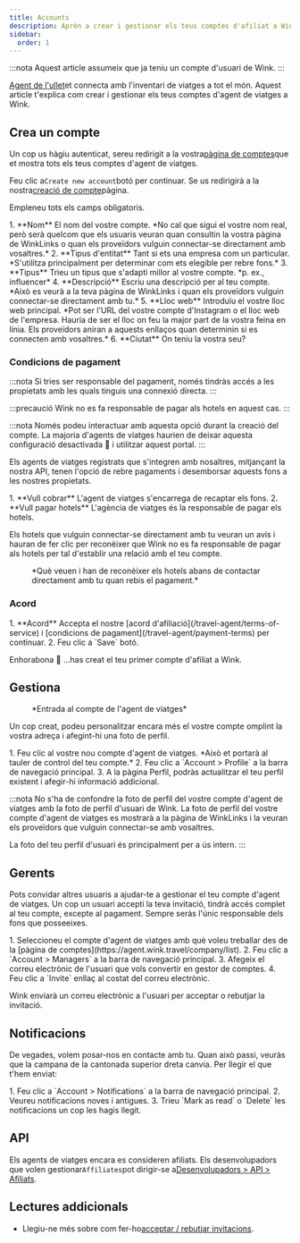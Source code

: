 ```yaml
---
title: Accounts
description: Aprèn a crear i gestionar els teus comptes d'afiliat a Wink.
sidebar:
  order: 1
---
```


:::nota
Aquest article assumeix que ja teniu un compte d'usuari de Wink.
:::

[Agent de l'ullet](https://agent.wink.travel)et connecta amb l'inventari de viatges a tot el món. Aquest article t'explica com crear i gestionar els teus comptes d'agent de viatges a Wink.

## Crea un compte

Un cop us hàgiu autenticat, sereu redirigit a la vostra[pàgina de comptes](https://agent.wink.travel/company/list)que et mostra tots els teus comptes d'agent de viatges.

Feu clic a`Create new account`botó per continuar. Se us redirigirà a la nostra[creació de compte](https://agent.wink.travel/company/create)pàgina.

Empleneu tots els camps obligatoris.

<Steps>
  1. **Nom** El nom del vostre compte. *No cal que sigui el vostre nom real, però serà quelcom que els usuaris veuran quan consultin la vostra pàgina de WinkLinks o quan els proveïdors vulguin connectar-se directament amb vosaltres.*
  2. **Tipus d'entitat** Tant si ets una empresa com un particular. *S'utilitza principalment per determinar com ets elegible per rebre fons.*
  3. **Tipus** Trieu un tipus que s'adapti millor al vostre compte. *p. ex., influencer*
  4. **Descripció** Escriu una descripció per al teu compte. *Això es veurà a la teva pàgina de WinkLinks i quan els proveïdors vulguin connectar-se directament amb tu.*
  5. **Lloc web** Introduïu el vostre lloc web principal. *Pot ser l'URL del vostre compte d'Instagram o el lloc web de l'empresa. Hauria de ser el lloc on feu la major part de la vostra feina en línia. Els proveïdors aniran a aquests enllaços quan determinin si es connecten amb vosaltres.*
  6. **Ciutat** On teniu la vostra seu?
</Steps>


### Condicions de pagament

:::nota
Si tries ser responsable del pagament, només tindràs accés a les propietats amb les quals tinguis una connexió directa.
:::

:::precaució
Wink no es fa responsable de pagar als hotels en aquest cas.
:::

:::nota
Només podeu interactuar amb aquesta opció durant la creació del compte. La majoria d'agents de viatges haurien de deixar aquesta configuració desactivada 🛑 i utilitzar aquest portal.
:::

Els agents de viatges registrats que s'integren amb nosaltres, mitjançant la nostra API, tenen l'opció de rebre pagaments i desemborsar aquests fons a les nostres propietats.

<Steps>
  1. **Vull cobrar** L'agent de viatges s'encarrega de recaptar els fons.
  2. **Vull pagar hotels** L'agència de viatges és la responsable de pagar els hotels.
</Steps>


Els hotels que vulguin connectar-se directament amb tu veuran un avís i hauran de fer clic per reconèixer que Wink no es fa responsable de pagar als hotels per tal d'establir una relació amb el teu compte.

<figure>
  <CloudinaryImage width="700" height="220" resize="scale" quality="best" alt="La propietat reconeix la relació TA" src="academy/property-ta-agreement" errorImage="noimage_opaque_nyrtl0.png" />

  <figcaption>*Què veuen i han de reconèixer els hotels abans de contactar directament amb tu quan rebis el pagament.*</figcaption>
</figure>


### Acord

<Steps>
  1. **Acord** Accepta el nostre [acord d'afiliació](/travel-agent/terms-of-service) i [condicions de pagament](/travel-agent/payment-terms) per continuar.
  2. Feu clic a `Save` botó.
</Steps>


Enhorabona 🎉 ...has creat el teu primer compte d'afiliat a Wink.

## Gestiona

<figure>
  <CloudinaryImage width="350" height="445" resize="scale" quality="best" alt="Compte d'agent de viatges" src="academy/travel-agent" errorImage="noimage_opaque_nyrtl0.png" />

  <figcaption>*Entrada al compte de l'agent de viatges*</figcaption>
</figure>


Un cop creat, podeu personalitzar encara més el vostre compte omplint la vostra adreça i afegint-hi una foto de perfil.

<Steps>
  1. Feu clic al vostre nou compte d'agent de viatges. *Això et portarà al tauler de control del teu compte.*
  2. Feu clic a `Account > Profile` a la barra de navegació principal.
  3. A la pàgina Perfil, podràs actualitzar el teu perfil existent i afegir-hi informació addicional.
</Steps>


:::nota
No s'ha de confondre la foto de perfil del vostre compte d'agent de viatges amb la foto de perfil d'usuari de Wink. La foto de perfil del vostre compte d'agent de viatges es mostrarà a la pàgina de WinkLinks i la veuran els proveïdors que vulguin connectar-se amb vosaltres.

La foto del teu perfil d'usuari és principalment per a ús intern.
:::

## Gerents

Pots convidar altres usuaris a ajudar-te a gestionar el teu compte d'agent de viatges. Un cop un usuari accepti la teva invitació, tindrà accés complet al teu compte, excepte al pagament. Sempre seràs l'únic responsable dels fons que posseeixes.

<Steps>
  1. Seleccioneu el compte d'agent de viatges amb què voleu treballar des de la [pàgina de comptes](https://agent.wink.travel/company/list).
  2. Feu clic a `Account > Managers` a la barra de navegació principal.
  3. Afegeix el correu electrònic de l'usuari que vols convertir en gestor de comptes.
  4. Feu clic a `Invite` enllaç al costat del correu electrònic.
</Steps>


Wink enviarà un correu electrònic a l'usuari per acceptar o rebutjar la invitació.

## Notificacions

De vegades, volem posar-nos en contacte amb tu. Quan això passi, veuràs que la campana de la cantonada superior dreta canvia.
Per llegir el que t'hem enviat:

<Steps>
  1. Feu clic a `Account > Notifications` a la barra de navegació principal.
  2. Veureu notificacions noves i antigues.
  3. Trieu `Mark as read` o `Delete` les notificacions un cop les hagis llegit.
</Steps>


## API

Els agents de viatges encara es consideren afiliats. Els desenvolupadors que volen gestionar`Affiliates`pot dirigir-se a[Desenvolupadors > API > Afiliats](/developers/apis/#affiliate-api).

## Lectures addicionals

* Llegiu-ne més sobre com fer-ho[acceptar / rebutjar invitacions](/user/invites).

